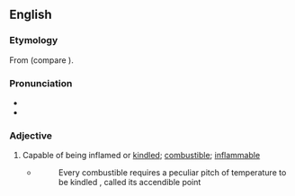 ==English==

===Etymology===
From {{etyl|la|en}} {{m|la|accendō||I kindle, light (a fire)}} {{suffix|en||ible}} (compare {{cog|it|accendibile}}).

===Pronunciation===
* {{IPA|en|/əkˈsɛndɪbəl/}}
* {{audio|en|LL-Q1860 (eng)-Vealhurl-accendible.wav|Audio (RP)}}

===Adjective===
{{en-adj}}

# {{lb|en|obsolete}} Capable of being inflamed or [[kindle]]d; [[combustible]]; [[inflammable]]
#* {{RQ:Ure DAMM}}
#*:Every combustible requires a peculiar pitch of temperature to be kindled , called its accendible point